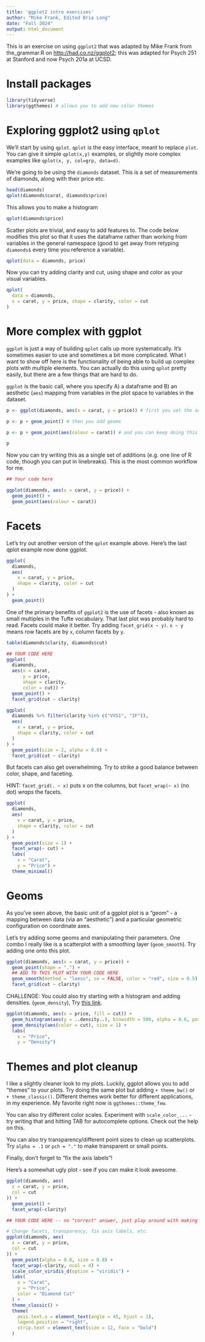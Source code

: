 ```yaml
---
title: 'ggplot2 intro exercises'
author: "Mike Frank, Edited Bria Long"
date: "Fall 2024"
output: html_document
---
```

  
This is an exercise on using `ggplot2` that was adapted by Mike Frank
from the_grammar.R on [http://had.co.nz/ggplot2](); this was adapted for Psych 251 at Stanford and now Psych 201a at UCSD.


# Install packages
```r
library(tidyverse)
library(ggthemes) # allows you to add new color themes
```

# Exploring ggplot2 using `qplot`

We'll start by using `qplot`. `qplot` is the easy interface, meant to replace `plot`. You can give it simple `qplot(x,y)` examples, or slightly more complex examples like `qplot(x, y, col=grp, data=d)`. 

We're going to be using the `diamonds` dataset. This is a set of measurements of diamonds, along with their price etc.

```r
head(diamonds)
qplot(diamonds$carat, diamonds$price)
```

This allows you to make a histogram
```r
qplot(diamonds$price)
```


Scatter plots are trivial, and easy to add features to. The code below modifies this plot so that it uses the dataframe rather than working from variables in the general namespace (good to get away from retyping `diamonds$` every time you reference a variable). 

```r
qplot(data = diamonds, price)
```

Now you can try adding clarity and cut, using shape and color as your visual variables. 

```r
qplot(
  data = diamonds,
  x = carat, y = price, shape = clarity, color = cut
)
```


# More complex with ggplot

`ggplot` is just a way of building `qplot` calls up more systematically. It's sometimes easier to use and sometimes a bit more complicated. What I want to show off here is the functionality of being able to build up complex plots with multiple elements. You can actually do this using `qplot` pretty easily, but there are a few things that are hard to do. 

`ggplot` is the basic call, where you specify A) a dataframe and B) an aesthetic (`aes`) mapping from variables in the plot space to variables in the dataset. 

```r
p <- ggplot(diamonds, aes(x = carat, y = price)) # first you set the aesthetic and dataset

p <- p + geom_point() # then you add geoms

p <- p + geom_point(aes(colour = carat)) # and you can keep doing this to add layers to the plot

p
```

Now you can try writing this as a single set of additions (e.g. one line of R code, though you can put in linebreaks). This is the most common workflow for me. 


```r
## Your code here

ggplot(diamonds, aes(x = carat, y = price)) +
  geom_point() +
  geom_point(aes(colour = carat))
```


# Facets

Let's try out another version of the `qplot` example above. Here's the last qplot example now done ggplot.

```r
ggplot(
  diamonds,
  aes(
    x = carat, y = price,
    shape = clarity, color = cut
  )
) +
  geom_point()
```

One of the primary benefits of `ggplot2` is the use of facets - also known as small multiples in the Tufte vocabulary. That last plot was probably hard to read. Facets could make it better. Try adding `facet_grid(x ~ y)`.  `x ~ y` means row facets are by `x`, column facets by `y`. 
```r
table(diamonds$clarity, diamonds$cut)
```

```r
## YOUR CODE HERE
ggplot(
  diamonds,
  aes(x = carat, 
      y = price,
      shape = clarity, 
      color = cut)) +
  geom_point() +
  facet_grid(cut ~ clarity)
```

```r
ggplot(
  diamonds %>% filter(clarity %in% c("VVS1", "IF")),
  aes(
    x = carat, y = price,
    shape = clarity, color = cut
  )
) +
  geom_point(size = 2, alpha = 0.8) +
  facet_grid(cut ~ clarity)
```

But facets can also get overwhelming. Try to strike a good balance between color, shape, and faceting. 

HINT: `facet_grid(. ~ x)` puts x on the columns, but `facet_wrap(~ x)` (no dot) *wraps* the facets. 

```r
ggplot(
  diamonds,
  aes(
    x = carat, y = price,
    shape = clarity, color = cut
  )
) +
  geom_point(size = 1) + 
  facet_wrap(~ cut) + 
  labs(
    x = "Carat",
    y = "Price") +
  theme_minimal() 
```


# Geoms

As you've seen above, the basic unit of a ggplot plot is a "geom" - a mapping between data (via an "aesthetic") and a particular geometric configuration on coordinate axes. 

Let's try adding some geoms and manipulating their parameters. One combo I really like is a scatterplot with a smoothing layer (`geom_smooth`). Try adding one onto this plot. 

```r
ggplot(diamonds, aes(x = carat, y = price)) +
  geom_point(shape = ".") +
  ## ADD TO THIS PLOT WITH YOUR CODE HERE
  geom_smooth(method = "loess", se = FALSE, color = "red", size = 0.5) +
  facet_grid(cut ~ clarity)
```


CHALLENGE: You could also try starting with a histogram and adding densities. (`geom_density`), Try [this link](https://stackoverflow.com/questions/5688082/ggplot2-overlay-histogram-with-density-curve).

```r
ggplot(diamonds, aes(x = price, fill = cut)) +
  geom_histogram(aes(y = ..density..), binwidth = 500, alpha = 0.6, position = "stack") + 
  geom_density(aes(color = cut), size = 1) +
  labs(
    x = "Price",
    y = "Density")
```


# Themes and plot cleanup

I like a slightly cleaner look to my plots. Luckily, ggplot allows you to add "themes" to your plots. Try doing the same plot but adding `+ theme_bw()` or `+ theme_classic()`. Different themes work better for different applications, in my experience. My favorite right now is `ggthemes::theme_few`.

You can also try different color scales. Experiment with `scale_color_...` - try writing that and hitting TAB for autocomplete options. Check out the help on this. 

You can also try transparency/different point sizes to clean up scatterplots. Try `alpha = .1` or `pch = "."` to make transparent or small points. 

Finally, don't forget to "fix the axis labels"! 

Here's a somewhat ugly plot - see if you can make it look awesome. 

```r
ggplot(diamonds, aes(
  x = carat, y = price,
  col = cut
)) +
  geom_point() +
  facet_wrap(~clarity)
```

```r
## YOUR CODE HERE -- no "correct" answer, just play around with making it look better

# Change facets, transparency, fix axis labels, etc.
ggplot(diamonds, aes(
  x = carat, y = price,
  col = cut
)) +
  geom_point(alpha = 0.8, size = 0.8) +
  facet_wrap(~clarity, ncol = 4) +
  scale_color_viridis_d(option = "viridis") +
  labs(
    x = "Carat",
    y = "Price",
    color = "Diamond Cut"
  ) +
  theme_classic() +
  theme(
    axis.text.x = element_text(angle = 45, hjust = 1),
    legend.position = "right",
    strip.text = element_text(size = 12, face = "bold")
  )
```



